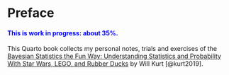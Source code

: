 # Preface {.unnumbered}

::: {.callout-note style="color: blue;"}
#### This is work in progress: about 35%.
:::

This Quarto book collects my personal notes, trials and exercises of the
[Bayesian Statistics the Fun Way: Understanding Statistics and
Probability With Star Wars, LEGO, and Rubber
Ducks](https://nostarch.com/learnbayes) by
Will Kurt [@kurt2019].
